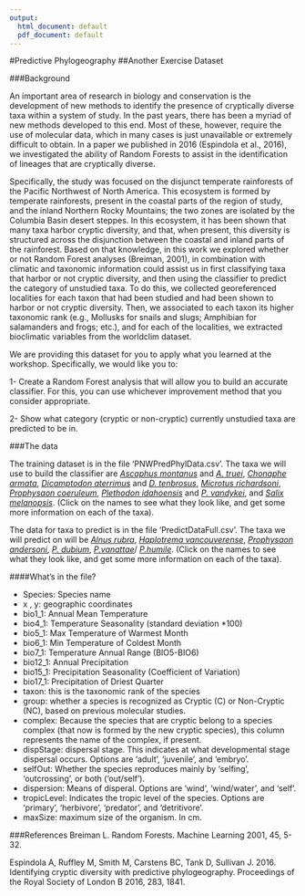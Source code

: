 ---
output:
  html_document: default
  pdf_document: default
---
#Predictive Phylogeography
##Another Exercise Dataset

###Background

An important area of research in biology and conservation is the development of new methods to identify the presence of cryptically diverse taxa within a system of study. In the past years, there has been a myriad of new methods developed to this end. Most of these, however, require the use of molecular data, which in many cases is just unavailable or extremely difficult to obtain. In a paper we published in 2016 (Espindola et al., 2016), we investigated the ability of Random Forests to assist in the identification of lineages that are cryptically diverse.

Specifically, the study was focused on the disjunct temperate rainforests of the Pacific Northwest of North America. This ecosystem is formed by temperate rainforests, present in the coastal parts of the region of study, and the inland Northern Rocky Mountains; the two zones are isolated by the Columbia Basin desert steppes. In this ecosystem, it has been shown that many taxa harbor cryptic diversity, and that, when present, this diversity is structured across the disjunction between the coastal and inland parts of the rainforest. Based on that knowledge, in this work we explored whether or not Random Forest analyses (Breiman, 2001), in combination with climatic and taxonomic information could assist us in first classifying taxa that harbor or not cryptic diversity, and then using the classifier to predict the category of unstudied taxa. To do this, we collected georeferenced localities for each taxon that had been studied and had been shown to harbor or not cryptic diversity. Then, we associated to each taxon its higher taxonomic rank (e.g., Mollusks for snails and slugs; Amphibian for salamanders and frogs; etc.), and for each of the localities, we extracted bioclimatic variables from the worldclim dataset.

We are providing this dataset for you to apply what you learned at the workshop. Specifically, we would like you to:

1- Create a Random Forest analysis that will allow you to build an accurate classifier. For this, you can use whichever improvement method that you consider appropriate.

2- Show what category (cryptic or non-cryptic) currently unstudied taxa are predicted to be in.


###The data

The training dataset is in the file 'PNWPredPhylData.csv'.
The taxa we will use to build the classifier are [*Ascaphus montanus*](https://amphibiaweb.org/species/5822) and [*A. truei*](https://amphibiaweb.org/species/2049), [*Chonaphe armata*](https://calphotos.berkeley.edu/cgi/img_query?enlarge=0000+0000+0505+2279), [*Dicamptodon aterrimus*](https://amphibiaweb.org/species/3864) and [*D. tenbrosus*](https://amphibiaweb.org/cgi/amphib_query?where-genus=Dicamptodon&where-species=tenebrosus&account=amphibiaweb), [*Microtus richardsoni*](https://naturalhistory.si.edu/mna/image_info.cfm?species_id=176), [*Prophysaon coeruleum*](http://linnet.geog.ubc.ca/efauna/Atlas/Atlas.aspx?sciname=Prophysaon%20coeruleum), [*Plethodon idahoensis*](https://amphibiaweb.org/species/4136) and [*P. vandykei*](https://amphibiaweb.org/species/4156), and [*Salix melanopsis*](http://www.efloras.org/florataxon.aspx?flora_id=1&taxon_id=242445785). (Click on the names to see what they look like, and get some more information on each of the taxa).

The data for taxa to predict is in the file 'PredictDataFull.csv'. The taxa we will predict on will be [*Alnus rubra*](http://www.nwplants.com/business/catalog/aln_rub.html), [*Haplotrema vancouverense*](http://fieldguide.mt.gov/speciesDetail.aspx?elcode=IMGAS36120), [*Prophysaon andersoni*](http://idtools.org/id/mollusc/factsheet.php?name=Prophysaon%20andersonii), [*P. dubium*](https://www.inaturalist.org/taxa/228799-Prophysaon-dubium), [*P.vanattae*](https://www.inaturalist.org/taxa/228804-Prophysaon-vanattae)/ [*P.humile*](http://fieldguide.mt.gov/speciesDetail.aspx?elcode=IMGAS62070). (Click on the names to see what they look like, and get some more information on each of the taxa).


####What's in the file?

* Species: Species name
* x , y: geographic coordinates
* bio1_1: Annual Mean Temperature
* bio4_1: Temperature Seasonality (standard deviation *100)
* bio5_1: Max Temperature of Warmest Month
* bio6_1: Min Temperature of Coldest Month
* bio7_1: Temperature Annual Range (BIO5-BIO6)
* bio12_1: Annual Precipitation
* bio15_1: Precipitation Seasonality (Coefficient of Variation)
* bio17_1: Precipitation of Driest Quarter
* taxon: this is the taxonomic rank of the species
* group: whether a species is recognized as Cryptic (C) or Non-Cryptic (NC), based on previous molecular studies.
* complex: Because the species that are cryptic belong to a species complex (that now is formed by the new cryptic species), this column represents the name of the complex, if present.
* dispStage: dispersal stage. This indicates at what developmental stage dispersal occurs. Options are 'adult', 'juvenile', and 'embryo'.
* selfOut: Whether the species reproduces mainly by 'selfing', 'outcrossing', or both ('out/self').
* dispersion: Means of disperal. Options are 'wind', 'wind/water', and 'self'.
* tropicLevel: Indicates the tropic level of the species. Options are 'primary', 'herbivore', 'predator', and 'detritivore'.
* maxSize: maximum size of the organism. In cm.

###References
Breiman L. Random Forests. Machine Learning 2001, 45, 5-32.

Espindola A, Ruffley M, Smith M, Carstens BC, Tank D, Sullivan J. 2016. Identifying cryptic diversity with predictive phylogeography. Proceedings of the Royal Society of London B 2016, 283, 1841.

